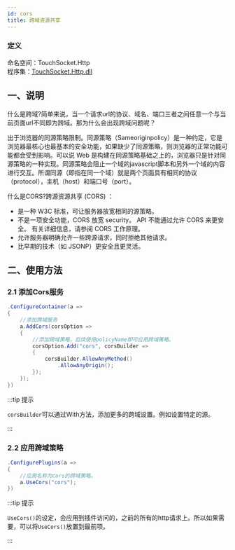 ```yaml
---
id: cors
title: 跨域资源共享
---
```


### 定义

命名空间：TouchSocket.Http <br/>
程序集：[TouchSocket.Http.dll](https://www.nuget.org/packages/TouchSocket.Http)


## 一、说明

什么是跨域?简单来说，当一个请求url的协议、域名、端口三者之间任意一个与当前页面url不同即为跨域。那为什么会出现跨域问题呢？

出于浏览器的同源策略限制。同源策略（Sameoriginpolicy）是一种约定，它是浏览器最核心也最基本的安全功能，如果缺少了同源策略，则浏览器的正常功能可能都会受到影响。可以说 Web 是构建在同源策略基础之上的，浏览器只是针对同源策略的一种实现。同源策略会阻止一个域的javascript脚本和另外一个域的内容进行交互。所谓同源（即指在同一个域）就是两个页面具有相同的协议（protocol），主机（host）和端口号（port）。


什么是CORS?跨源资源共享 (CORS) ：

- 是一种 W3C 标准，可让服务器放宽相同的源策略。
- 不是一项安全功能，CORS 放宽 security。 API 不能通过允许 CORS 来更安全。 有关详细信息，请参阅 CORS 工作原理。
- 允许服务器明确允许一些跨源请求，同时拒绝其他请求。
- 比早期的技术（如 JSONP）更安全且更灵活。

## 二、使用方法

### 2.1 添加Cors服务

```csharp {4} showLineNumbers
.ConfigureContainer(a =>
{
    //添加跨域服务
    a.AddCors(corsOption =>
    {
        //添加跨域策略，后续使用policyName即可应用跨域策略。
        corsOption.Add("cors", corsBuilder =>
        {
            corsBuilder.AllowAnyMethod()
                .AllowAnyOrigin();
        });
    });
})
```

:::tip 提示

`corsBuilder`可以通过With方法，添加更多的跨域设置。例如设置特定的源。

:::  

### 2.2 应用跨域策略

```csharp {4} showLineNumbers
.ConfigurePlugins(a =>
{
    //应用名称为cors的跨域策略。
    a.UseCors("cors");
})
```

:::tip 提示

`UseCors()`的设定，会应用到插件访问的，之前的所有的http请求上。所以如果需要，可以将`UseCors()`放置到最前项。

:::  